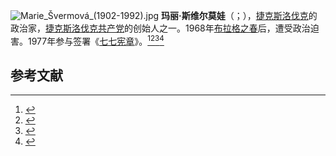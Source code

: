 [[File:Marie_Švermová_(1902-1992).jpg|thumb]]
'''玛丽·斯维尔莫娃'''（{{lang-cs|Marie Švermová}}；{{bd|1902年|8月17日|1992年|2月4日|catidx=M}}），[[捷克斯洛伐克|捷克斯洛伐克]]的政治家，[[捷克斯洛伐克共产党|捷克斯洛伐克共产党]]的创始人之一。1968年[[布拉格之春|布拉格之春]]后，遭受政治迫害。1977年参与签署《[[七七宪章|七七宪章]]》。<ref>{{Cite web|title=Z přesvědčené komunistky signatářka Charty 77. Osudové ženy: Marie Švermová|url=https://dvojka.rozhlas.cz/z-presvedcene-komunistky-signatarka-charty-77-osudove-zeny-marie-svermova-7455317|access-date=2021-10-18|date=2017-05-12|work=Dvojka|language=cs|archive-date=2020-08-10|archive-url=https://web.archive.org/web/20200810192649/https://dvojka.rozhlas.cz/z-presvedcene-komunistky-signatarka-charty-77-osudove-zeny-marie-svermova-7455317|dead-url=no}}</ref><ref>{{Cite web|title=Marie Švermová — Lidé|url=https://www.ceskatelevize.cz/lide/marie-svermova/|access-date=2021-10-18|last=mailto:internet@ceskatelevize.cz|first=Ceska Televize;|work=Česká televize|language=cs}}</ref><ref>{{Cite web |url=https://nasregion.cz/dnes-zapomenuta-marie-svermova-prozila-zivot-plny-zvratu-od-komunisticke-poslankyne-pres-vezeni-k-charte-77-123430/ |title=Dnes zapomenutá Marie Švermová prožila život plný zvratů. Od komunistické poslankyně přes vězení k Chartě 77 |access-date=2020-12-22 |archive-date=2019-10-28 |archive-url=https://web.archive.org/web/20191028133630/https://nasregion.cz/dnes-zapomenuta-marie-svermova-prozila-zivot-plny-zvratu-od-komunisticke-poslankyne-pres-vezeni-k-charte-77-123430 |dead-url=no }}</ref><ref>{{Cite web|title=Marie Svermova|url=https://public.psp.cz/en/sqw/detail.sqw?id=4113&org=286|access-date=2021-10-18|work=public.psp.cz}}</ref>

== 参考文献 ==
{{Reflist}}